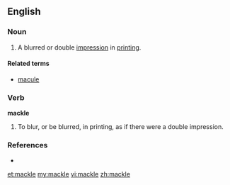 ==English==

===Noun===
{{en-noun}}

# {{obsolete}} A blurred or double [[impression]] in [[printing]].

====Related terms====
* [[macule]]

===Verb===
'''mackle'''

# {{obsolete}} To blur, or be blurred, in printing, as if there were a double impression.

===References===
* {{R:Webster 1913}}

[[et:mackle]]
[[my:mackle]]
[[vi:mackle]]
[[zh:mackle]]